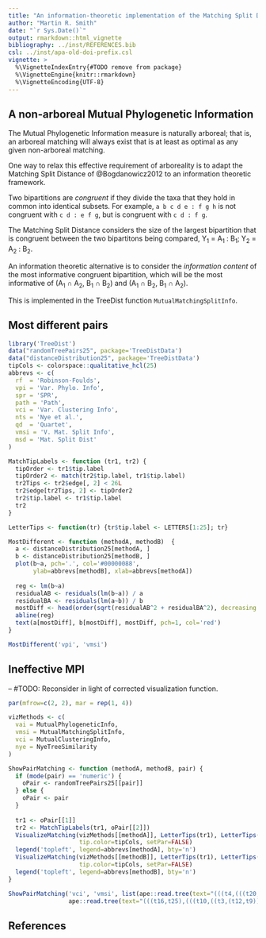 ```yaml
---
title: "An information-theoretic implementation of the Matching Split Distance"
author: "Martin R. Smith"
date: "`r Sys.Date()`"
output: rmarkdown::html_vignette
bibliography: ../inst/REFERENCES.bib
csl: ../inst/apa-old-doi-prefix.csl
vignette: >
  %\VignetteIndexEntry{#TODO remove from package}
  %\VignetteEngine{knitr::rmarkdown}
  %\VignetteEncoding{UTF-8}
---
```


## A non-arboreal Mutual Phylogenetic Information

The Mutual Phylogenetic Information measure is naturally arboreal; that is, 
an arboreal matching will always exist that is at least as optimal as any given
non-arboreal matching. 

One way to relax this effective requirement of arboreality is to adapt
the Matching Split Distance of @Bogdanowicz2012 to an information theoretic 
framework.

Two bipartitions are _congruent_ if they divide the taxa that they hold in
common into identical subsets.  For example, `a b c d e : f g h` is not congruent
with `c d : e f g`, but is congruent with `c d : f g`.

The Matching Split Distance considers the size of the largest bipartition that 
is congruent between the two bipartitons being compared, 
Y~1~ = A~1~ : B~1~; Y~2~ = A~2~ : B~2~.

An information theoretic alternative is to consider the _information content_
of the most informative congruent bipartition, which will be the most 
informative of (A~1~ ∩ A~2~, B~1~ ∩ B~2~) and (A~1~ ∩ B~2~, B~1~ ∩ A~2~).

This is implemented in the TreeDist function `MutualMatchingSplitInfo`.

## Most different pairs

```r
library('TreeDist')
data("randomTreePairs25", package='TreeDistData')
data("distanceDistribution25", package='TreeDistData')
tipCols <- colorspace::qualitative_hcl(25)
abbrevs <- c(
  rf  = 'Robinson-Foulds',
  vpi = 'Var. Phylo. Info',
  spr = 'SPR',
  path = 'Path',
  vci = 'Var. Clustering Info', 
  nts = 'Nye et al.',
  qd  = 'Quartet',
  vmsi = 'V. Mat. Split Info',
  msd = 'Mat. Split Dist'
)

MatchTipLabels <- function (tr1, tr2) {
  tipOrder <- tr1$tip.label
  tipOrder2 <- match(tr2$tip.label, tr1$tip.label)
  tr2Tips <- tr2$edge[, 2] < 26L
  tr2$edge[tr2Tips, 2] <- tipOrder2
  tr2$tip.label <- tr1$tip.label
  tr2
}

LetterTips <- function(tr) {tr$tip.label <- LETTERS[1:25]; tr}

MostDifferent <- function (methodA, methodB)  {
  a <- distanceDistribution25[methodA, ]
  b <- distanceDistribution25[methodB, ]
  plot(b~a, pch='.', col='#00000088', 
       ylab=abbrevs[methodB], xlab=abbrevs[methodA])
  
  reg <- lm(b~a)
  residualAB <- residuals(lm(b~a)) / a
  residualBA <- residuals(lm(a~b)) / b
  mostDiff <- head(order(sqrt(residualAB^2 + residualBA^2), decreasing = TRUE))
  abline(reg)
  text(a[mostDiff], b[mostDiff], mostDiff, pch=1, col='red')
}

MostDifferent('vpi', 'vmsi')
```

## Ineffective MPI

<!--As an example of why the Mutual Matching Split Information is not effective, see 
pairing 1, which matches `JK:` with a macro clade that contains `JK` and the 
kitchen sink.-->
-- #TODO: Reconsider in light of corrected visualization function.

```R
par(mfrow=c(2, 2), mar = rep(1, 4))

vizMethods <- c(
  vai = MutualPhylogeneticInfo,
  vmsi = MutualMatchingSplitInfo,
  vci = MutualClusteringInfo,
  nye = NyeTreeSimilarity
)

ShowPairMatching <- function (methodA, methodB, pair) {
  if (mode(pair) == 'numeric') {
    oPair <- randomTreePairs25[[pair]]
  } else {
    oPair <- pair
  }
    
  tr1 <- oPair[[1]]
  tr2 <- MatchTipLabels(tr1, oPair[[2]])
  VisualizeMatching(vizMethods[[methodA]], LetterTips(tr1), LetterTips(tr2),
                    tip.color=tipCols, setPar=FALSE)
  legend('topleft', legend=abbrevs[methodA], bty='n')
  VisualizeMatching(vizMethods[[methodB]], LetterTips(tr1), LetterTips(tr2),
                    tip.color=tipCols, setPar=FALSE)
  legend('topleft', legend=abbrevs[methodB], bty='n')
}

ShowPairMatching('vci', 'vmsi', list(ape::read.tree(text="(((t4,(((t20,t18),t3),t7)),t13),(t22,((t5,(t11,(t24,t17))),(((((((t9,t2),t23),(t12,(t14,t8))),t16),t1),(((t10,t19),t25),t6)),(t15,t21)))));"),
                 ape::read.tree(text="(((t16,t25),(((t10,((t3,(t12,t9)),t21)),t8),t6)),(t24,((t14,((t17,t18),(t22,(((t15,t7),(t19,t4)),((t23,t11),t20))))),(t5,((t13,t2),t1)))));")))

```

## References
